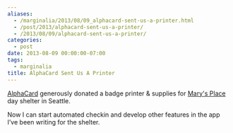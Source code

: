 ```yaml
---
aliases:
  - /marginalia/2013/08/09_alphacard-sent-us-a-printer.html
  - /post/2013/alphacard-sent-us-a-printer/
  - /2013/08/09/alphacard-sent-us-a-printer/
categories:
  - post
date: 2013-08-09 00:00:00-07:00
tags:
  - marginalia
title: AlphaCard Sent Us A Printer
---
```


[AlphaCard]: https://www.alphacard.com
[Mary's Place]: https://marysplaceseattle.org

[AlphaCard][] generously donated a badge printer & supplies for [Mary's Place][]
day shelter in Seattle.

Now I can start automated checkin and develop other features in the app I’ve
been writing for the shelter.
